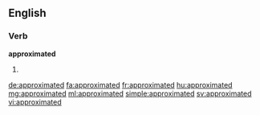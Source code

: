 ==English==

===Verb===
'''approximated'''

# {{past of|approximate}}

[[de:approximated]]
[[fa:approximated]]
[[fr:approximated]]
[[hu:approximated]]
[[mg:approximated]]
[[ml:approximated]]
[[simple:approximated]]
[[sv:approximated]]
[[vi:approximated]]